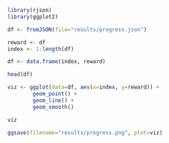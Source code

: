 
```r
library(rjson)
library(ggplot2)
```



```r

df <- fromJSON(file="results/progress.json")

```

```r


reward <- df
index <- 1:length(df)

df <- data.frame(index, reward)
```

```r
head(df)
```

```r
viz <- ggplot(data=df, aes(x=index, y=reward)) +
        geom_point() +
        geom_line() + 
        geom_smooth()

viz
```


```r

ggsave(filename="results/progress.png", plot=viz)
```
